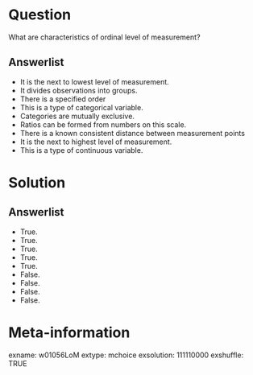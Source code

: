 Question
========
What are characteristics of ordinal level of measurement?

Answerlist
----------
* It is the next to lowest level of measurement.
* It divides observations into groups.
* There is a specified order
* This is a type of categorical variable.
* Categories are mutually exclusive.
* Ratios can be formed from numbers on this scale.
* There is a known consistent distance between measurement points
* It is the next to highest level of measurement.
* This is a type of continuous variable.


Solution
========

Answerlist
----------
* True.
* True.
* True.
* True.
* True.
* False.
* False.
* False.
* False.


Meta-information
================
exname: w01056LoM
extype: mchoice
exsolution: 111110000
exshuffle: TRUE
